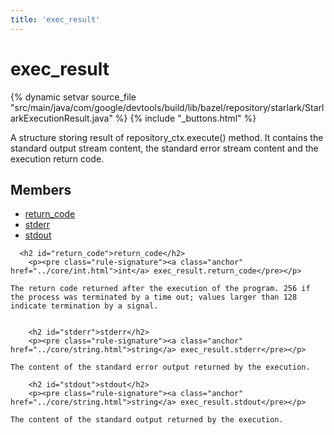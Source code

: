 ```yaml
---
title: 'exec_result'
---
```


<html devsite>
<head>
  <meta name="project_path" value="/_project.yaml">
  <meta name="book_path" value="/_book.yaml">
</head>
<body>

<h1 class="page-title" id="modules.exec_result">exec_result</h1>

{% dynamic setvar source_file "src/main/java/com/google/devtools/build/lib/bazel/repository/starlark/StarlarkExecutionResult.java" %}
{% include "_buttons.html" %}
<!-- {% raw %} -->

A structure storing result of repository_ctx.execute() method. It contains the standard output stream content, the standard error stream content and the execution return code.


<h2>Members</h2>
<ul>
    <li>
    <a href="#return_code">return_code</a>
  </li>
      <li>
    <a href="#stderr">stderr</a>
  </li>
      <li>
    <a href="#stdout">stdout</a>
  </li>
  </ul>

      <h2 id="return_code">return_code</h2>
        <p><pre class="rule-signature"><a class="anchor" href="../core/int.html">int</a> exec_result.return_code</pre></p>

    The return code returned after the execution of the program. 256 if the process was terminated by a time out; values larger than 128 indicate termination by a signal.


        <h2 id="stderr">stderr</h2>
        <p><pre class="rule-signature"><a class="anchor" href="../core/string.html">string</a> exec_result.stderr</pre></p>

    The content of the standard error output returned by the execution.

        <h2 id="stdout">stdout</h2>
        <p><pre class="rule-signature"><a class="anchor" href="../core/string.html">string</a> exec_result.stdout</pre></p>

    The content of the standard output returned by the execution.


</body>
</html>

<!-- {% endraw %} -->
